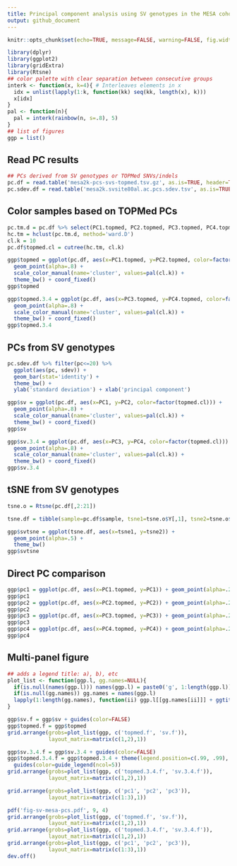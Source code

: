 ```yaml
---
title: Principal component analysis using SV genotypes in the MESA cohort
output: github_document
---
```


```r
knitr::opts_chunk$set(echo=TRUE, message=FALSE, warning=FALSE, fig.width=10)
```

```r
library(dplyr)
library(ggplot2)
library(gridExtra)
library(Rtsne)
## color palette with clear separation between consecutive groups
interk <- function(x, k=4){ # Interleaves elements in x
  idx = unlist(lapply(1:k, function(kk) seq(kk, length(x), k)))
  x[idx]
}
pal <- function(n){
  pal = interk(rainbow(n, s=.8), 5)
}
## list of figures
ggp = list()
```

## Read PC results

```r
## PCs derived from SV genotypes or TOPMed SNVs/indels
pc.df = read.table('mesa2k-pcs-svs-topmed.tsv.gz', as.is=TRUE, header=TRUE)
pc.sdev.df = read.table('mesa2k.svsite80al.ac.pcs.sdev.tsv', as.is=TRUE, header=TRUE)
```

## Color samples based on TOPMed PCs

```r
pc.tm.d = pc.df %>% select(PC1.topmed, PC2.topmed, PC3.topmed, PC4.topmed) %>% as.matrix %>% dist
hc.tm = hclust(pc.tm.d, method='ward.D')
cl.k = 10
pc.df$topmed.cl = cutree(hc.tm, cl.k)

ggp$topmed = ggplot(pc.df, aes(x=PC1.topmed, y=PC2.topmed, color=factor(topmed.cl))) +
  geom_point(alpha=.8) +
  scale_color_manual(name='cluster', values=pal(cl.k)) + 
  theme_bw() + coord_fixed()
ggp$topmed

ggp$topmed.3.4 = ggplot(pc.df, aes(x=PC3.topmed, y=PC4.topmed, color=factor(topmed.cl))) +
  geom_point(alpha=.8) +
  scale_color_manual(name='cluster', values=pal(cl.k)) + 
  theme_bw() + coord_fixed()
ggp$topmed.3.4
```

## PCs from SV genotypes

```r
pc.sdev.df %>% filter(pc<=20) %>% 
  ggplot(aes(pc, sdev)) +
  geom_bar(stat='identity') + 
  theme_bw() +
  ylab('standard deviation') + xlab('principal component')

ggp$sv = ggplot(pc.df, aes(x=PC1, y=PC2, color=factor(topmed.cl))) +
  geom_point(alpha=.8) +
  scale_color_manual(name='cluster', values=pal(cl.k)) + 
  theme_bw() + coord_fixed()
ggp$sv

ggp$sv.3.4 = ggplot(pc.df, aes(x=PC3, y=PC4, color=factor(topmed.cl))) +
  geom_point(alpha=.8) +
  scale_color_manual(name='cluster', values=pal(cl.k)) + 
  theme_bw() + coord_fixed()
ggp$sv.3.4
```

## tSNE from SV genotypes

```r
tsne.o = Rtsne(pc.df[,2:21])

tsne.df = tibble(sample=pc.df$sample, tsne1=tsne.o$Y[,1], tsne2=tsne.o$Y[,2])

ggp$svtsne = ggplot(tsne.df, aes(x=tsne1, y=tsne2)) +
  geom_point(alpha=.5) +
  theme_bw()
ggp$svtsne
```

## Direct PC comparison

```r
ggp$pc1 = ggplot(pc.df, aes(x=PC1.topmed, y=PC1)) + geom_point(alpha=.2) + theme_bw()
ggp$pc1
ggp$pc2 = ggplot(pc.df, aes(x=PC2.topmed, y=PC2)) + geom_point(alpha=.2) + theme_bw()
ggp$pc2
ggp$pc3 = ggplot(pc.df, aes(x=PC3.topmed, y=PC3)) + geom_point(alpha=.2) + theme_bw()
ggp$pc3
ggp$pc4 = ggplot(pc.df, aes(x=PC4.topmed, y=PC4)) + geom_point(alpha=.2) + theme_bw()
ggp$pc4
```

## Multi-panel figure

```r
## adds a legend title: a), b), etc
plot_list <- function(ggp.l, gg.names=NULL){
  if(is.null(names(ggp.l))) names(ggp.l) = paste0('g', 1:length(ggp.l))
  if(is.null(gg.names)) gg.names = names(ggp.l)
  lapply(1:length(gg.names), function(ii) ggp.l[[gg.names[ii]]] + ggtitle(paste0(letters[ii], ')')))
}

ggp$sv.f = ggp$sv + guides(color=FALSE)
ggp$topmed.f = ggp$topmed
grid.arrange(grobs=plot_list(ggp, c('topmed.f', 'sv.f')),
             layout_matrix=matrix(c(1,2),1))

ggp$sv.3.4.f = ggp$sv.3.4 + guides(color=FALSE)
ggp$topmed.3.4.f = ggp$topmed.3.4 + theme(legend.position=c(.99, .99), legend.justification=c(1,1)) +
  guides(color=guide_legend(ncol=5))
grid.arrange(grobs=plot_list(ggp, c('topmed.3.4.f', 'sv.3.4.f')),
             layout_matrix=matrix(c(1,2),1))

grid.arrange(grobs=plot_list(ggp, c('pc1', 'pc2', 'pc3')),
             layout_matrix=matrix(c(1:3),1))

pdf('fig-sv-mesa-pcs.pdf', 9, 4)
grid.arrange(grobs=plot_list(ggp, c('topmed.f', 'sv.f')),
             layout_matrix=matrix(c(1,2),1))
grid.arrange(grobs=plot_list(ggp, c('topmed.3.4.f', 'sv.3.4.f')),
             layout_matrix=matrix(c(1,2),1))
grid.arrange(grobs=plot_list(ggp, c('pc1', 'pc2', 'pc3')),
             layout_matrix=matrix(c(1:3),1))
dev.off()
```
